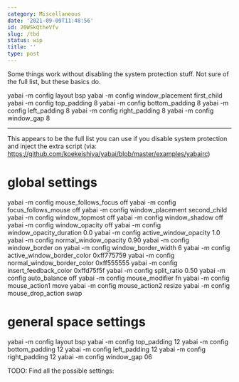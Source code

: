```yaml
---
category: Miscellaneous
date: '2021-09-09T11:48:56'
id: 20WSkQtheVfv
slug: /tbd
status: wip
title: ''
type: post
---
```


Some things work without disabling the system protection stuff. Not sure of the full list, but these basics do. 

yabai -m config layout bsp
yabai -m config window_placement first_child
yabai -m config top_padding 8
yabai -m config bottom_padding 8
yabai -m config left_padding 8 
yabai -m config right_padding 8 
yabai -m config window_gap 8

---


This appears to be the full list you can use if you disable system protection and inject the extra script (via: https://github.com/koekeishiya/yabai/blob/master/examples/yabairc)


# global settings
yabai -m config mouse_follows_focus          off
yabai -m config focus_follows_mouse          off
yabai -m config window_placement             second_child
yabai -m config window_topmost               off
yabai -m config window_shadow                off
yabai -m config window_opacity               off
yabai -m config window_opacity_duration      0.0
yabai -m config active_window_opacity        1.0
yabai -m config normal_window_opacity        0.90
yabai -m config window_border                on
yabai -m config window_border_width          6
yabai -m config active_window_border_color   0xff775759
yabai -m config normal_window_border_color   0xff555555
yabai -m config insert_feedback_color        0xffd75f5f
yabai -m config split_ratio                  0.50
yabai -m config auto_balance                 off
yabai -m config mouse_modifier               fn
yabai -m config mouse_action1                move
yabai -m config mouse_action2                resize
yabai -m config mouse_drop_action            swap

# general space settings
yabai -m config layout                       bsp
yabai -m config top_padding                  12
yabai -m config bottom_padding               12
yabai -m config left_padding                 12
yabai -m config right_padding                12
yabai -m config window_gap                   06

TODO: Find all the possible settings: